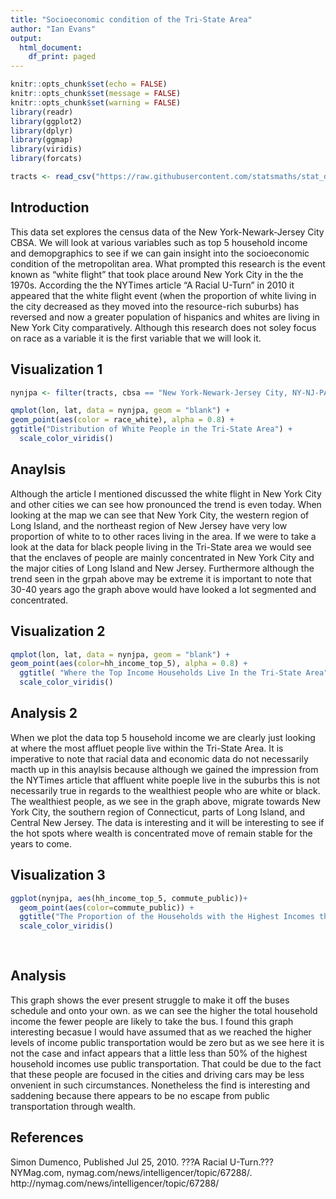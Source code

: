 ```yaml
---
title: "Socioeconomic condition of the Tri-State Area"
author: "Ian Evans"
output:
  html_document:
    df_print: paged
---
```



```r
knitr::opts_chunk$set(echo = FALSE)
knitr::opts_chunk$set(message = FALSE)
knitr::opts_chunk$set(warning = FALSE)
library(readr)
library(ggplot2)
library(dplyr)
library(ggmap)
library(viridis)
library(forcats)
```


```r
tracts <- read_csv("https://raw.githubusercontent.com/statsmaths/stat_data/gh-pages/acs_tract_data_2016.csv.gz")
```

## Introduction ##

This data set explores the census data of the New York-Newark-Jersey City CBSA. We will look at various variables such as top 5 household income and demopgraphics to see if we can gain insight into the socioeconomic condition of the metropolitan area. What prompted this research is the event known as "white flight" that took place around New York City in the the 1970s. According the the NYTimes article "A Racial U-Turn" in 2010 it appeared that the white flight event (when the proportion of white living in the city decreased as they moved into the resource-rich suburbs) has reversed and now a greater population of hispanics and whites are living in New York City comparatively. Although this research does not soley focus on race as a variable it is the first variable that we will look it. 

## Visualization 1 ##
```r
nynjpa <- filter(tracts, cbsa == "New York-Newark-Jersey City, NY-NJ-PA")
```

```r

qmplot(lon, lat, data = nynjpa, geom = "blank") +
geom_point(aes(color = race_white), alpha = 0.8) +
ggtitle("Distribution of White People in the Tri-State Area") +
  scale_color_viridis() 
```


## Anaylsis ##

Although the article I mentioned discussed the white flight in New York City and other cities we can see how pronounced the trend is even today. When looking at the map we can see that New York City, the western region of Long Island, and the northeast region of New Jersey have very low proportion of white to to other races living in the area. If we were to take a look at the data for black people living in the Tri-State area we would see that the enclaves of people are mainly concentrated in New York City and the major cities of Long Island and New Jersey. Furthermore although the trend seen in the grpah above may be extreme it is important to note that 30-40 years ago the graph above would have looked a lot segmented and concentrated.



## Visualization 2 ##
```r

qmplot(lon, lat, data = nynjpa, geom = "blank") +
geom_point(aes(color=hh_income_top_5), alpha = 0.8) +
  ggtitle( "Where the Top Income Households Live In the Tri-State Area") +
  scale_color_viridis() 
```
## Analysis 2 ##

When we plot the data top 5 household income we are clearly just looking at where the most affluet people live within the Tri-State Area. It is imperative to note that racial data and economic data do not necessarily macth up in this anaylsis because although we gained the impression from the NYTimes article that affluent white poeple live in the suburbs this is not necessarily true in regards to the wealthiest people who are white or black. The wealthiest people, as we see in the graph above, migrate towards New York City, the southern region of Connecticut, parts of Long Island, and Central New Jersey. The data is interesting and it will be interesting to see if the hot spots where wealth is concentrated move of remain stable for the years to come.

## Visualization 3 ##
```r

ggplot(nynjpa, aes(hh_income_top_5, commute_public))+
  geom_point(aes(color=commute_public)) + 
  ggtitle("The Proportion of the Households with the Highest Incomes that use Public Transportation") +
  scale_color_viridis()
 
  

```

## Analysis ##

This graph shows the ever present struggle to make it off the buses schedule and onto your own. as we can see the higher the total household income the fewer people are likely to take the bus. I found this graph interesting becasue I would have assumed that as we reached the higher levels of income public transportation would be zero but as we see here it is not the case and infact appears that a little less than 50% of the highest household incomes use public transportation. That could be due to the fact that these people are focused in the cities and driving cars may be less onvenient in such circumstances. Nonetheless the find is interesting and saddening because there appears to be no escape from public transportation through wealth.

## References ##

Simon Dumenco, Published Jul 25, 2010. ???A Racial U-Turn.??? NYMag.com, nymag.com/news/intelligencer/topic/67288/. http://nymag.com/news/intelligencer/topic/67288/





